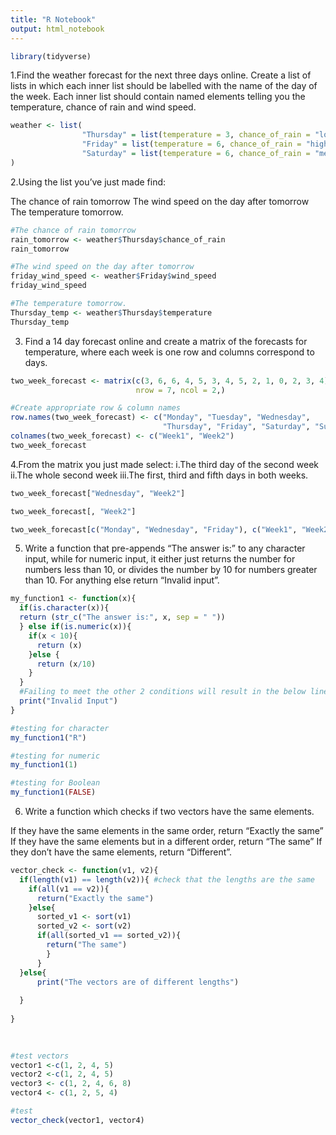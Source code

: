 ```yaml
---
title: "R Notebook"
output: html_notebook
---
```


```r
library(tidyverse)
```



1.Find the weather forecast for the next three days online. Create a list of lists in which each inner list should be labelled with the name of the day of the week. Each inner list should contain named elements telling you the temperature, chance of rain and wind speed.

```r
weather <- list(
                "Thursday" = list(temperature = 3, chance_of_rain = "low", wind_speed = 8 ),
                "Friday" = list(temperature = 6, chance_of_rain = "high", wind_speed = 12 ),
                "Saturday" = list(temperature = 6, chance_of_rain = "medium", wind_speed = 9)
)
```

2.Using the list you’ve just made find:

The chance of rain tomorrow
The wind speed on the day after tomorrow
The temperature tomorrow.

```r
#The chance of rain tomorrow
rain_tomorrow <- weather$Thursday$chance_of_rain
rain_tomorrow
```

```r
#The wind speed on the day after tomorrow
friday_wind_speed <- weather$Friday$wind_speed
friday_wind_speed 
```

```r
#The temperature tomorrow.
Thursday_temp <- weather$Thursday$temperature
Thursday_temp
```

3. Find a 14 day forecast online and create a matrix of the forecasts for temperature, where each week is one row and columns correspond to days.

```r
two_week_forecast <- matrix(c(3, 6, 6, 4, 5, 3, 4, 5, 2, 1, 0, 2, 3, 4), 
                            nrow = 7, ncol = 2,)

#Create appropriate row & column names
row.names(two_week_forecast) <- c("Monday", "Tuesday", "Wednesday", 
                                  "Thursday", "Friday", "Saturday", "Sunday")
colnames(two_week_forecast) <- c("Week1", "Week2")
two_week_forecast


```

4.From the matrix you just made select:
i.The third day of the second week
ii.The whole second week
iii.The first, third and fifth days in both weeks.

```r
two_week_forecast["Wednesday", "Week2"]
```

```r
two_week_forecast[, "Week2"]
```

```r
two_week_forecast[c("Monday", "Wednesday", "Friday"), c("Week1", "Week2")]
```

5. Write a function that pre-appends “The answer is:” to any character input, while for numeric input, it either just returns the number for numbers less than 10, or divides the number by 10 for numbers greater than 10. For anything else return “Invalid input”.

```r
my_function1 <- function(x){
  if(is.character(x)){
  return (str_c("The answer is:", x, sep = " "))
  } else if(is.numeric(x)){
    if(x < 10){
      return (x)
    }else {
      return (x/10)
    }
  }
  #Failing to meet the other 2 conditions will result in the below line being run
  print("Invalid Input")
}

```

```r
#testing for character
my_function1("R")
```


```r
#testing for numeric
my_function1(1)
```

```r
#testing for Boolean
my_function1(FALSE)
```


6. Write a function which checks if two vectors have the same elements.

If they have the same elements in the same order, return “Exactly the same”
If they have the same elements but in a different order, return “The same”
If they don’t have the same elements, return “Different”.

```r
vector_check <- function(v1, v2){
  if(length(v1) == length(v2)){ #check that the lengths are the same
    if(all(v1 == v2)){ 
      return("Exactly the same")
    }else{
      sorted_v1 <- sort(v1)
      sorted_v2 <- sort(v2)
      if(all(sorted_v1 == sorted_v2)){
        return("The same")
        }
      }
  }else{
      print("The vectors are of different lengths")
    
  }
  
}
  
  
```

```r
#test vectors
vector1 <-c(1, 2, 4, 5)
vector2 <-c(1, 2, 4, 5)
vector3 <- c(1, 2, 4, 6, 8)
vector4 <- c(1, 2, 5, 4)
```

```r
#test
vector_check(vector1, vector4)

```

